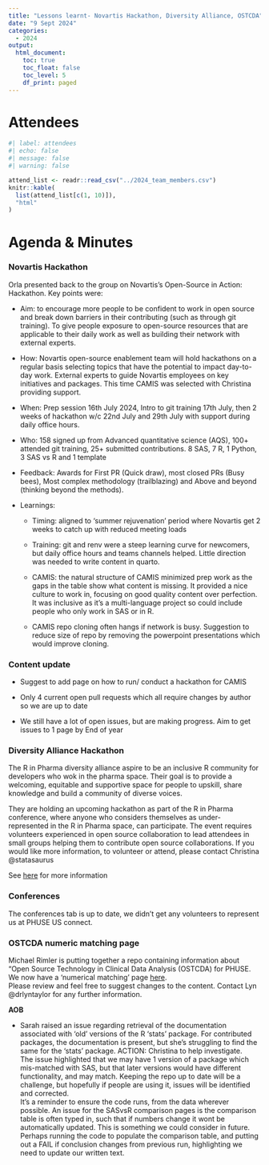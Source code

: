 ```yaml
---
title: "Lessons learnt- Novartis Hackathon, Diversity Alliance, OSTCDA"
date: "9 Sept 2024"
categories:
  - 2024
output:
  html_document: 
    toc: true
    toc_float: false
    toc_level: 5
    df_print: paged
---
```


# Attendees

```r
#| label: attendees
#| echo: false
#| message: false
#| warning: false

attend_list <- readr::read_csv("../2024_team_members.csv")
knitr::kable(
  list(attend_list[c(1, 10)]),
  "html"
)
```

# Agenda & Minutes

### Novartis Hackathon

Orla presented back to the group on Novartis's Open-Source in Action: Hackathon. Key points were:

-   Aim: to encourage more people to be confident to work in open source and break down barriers in their contributing (such as through git training). To give people exposure to open-source resources that are applicable to their daily work as well as building their network with external experts.

-   How: Novartis open-source enablement team will hold hackathons on a regular basis selecting topics that have the potential to impact day-to-day work. External experts to guide Novartis employees on key initiatives and packages. This time CAMIS was selected with Christina providing support.

-   When: Prep session 16th July 2024, Intro to git training 17th July, then 2 weeks of hackathon w/c 22nd July and 29th July with support during daily office hours.

-   Who: 158 signed up from Advanced quantitative science (AQS), 100+ attended git training, 25+ submitted contributions. 8 SAS, 7 R, 1 Python, 3 SAS vs R and 1 template

-   Feedback: Awards for First PR (Quick draw), most closed PRs (Busy bees), Most complex methodology (trailblazing) and Above and beyond (thinking beyond the methods).

-   Learnings:

    -   Timing: aligned to 'summer rejuvenation' period where Novartis get 2 weeks to catch up with reduced meeting loads

    -   Training: git and renv were a steep learning curve for newcomers, but daily office hours and teams channels helped. Little direction was needed to write content in quarto.

    -   CAMIS: the natural structure of CAMIS minimized prep work as the gaps in the table show what content is missing. It provided a nice culture to work in, focusing on good quality content over perfection. It was inclusive as it's a multi-language project so could include people who only work in SAS or in R.

    -   CAMIS repo cloning often hangs if network is busy. Suggestion to reduce size of repo by removing the powerpoint presentations which would improve cloning.

### Content update

-   Suggest to add page on how to run/ conduct a hackathon for CAMIS

-   Only 4 current open pull requests which all require changes by author so we are up to date

-   We still have a lot of open issues, but are making progress. Aim to get issues to 1 page by End of year

### Diversity Alliance Hackathon

The R in Pharma diversity alliance aspire to be an inclusive R community for developers who wok in the pharma space. Their goal is to provide a welcoming, equitable and supportive space for people to upskill, share knowledge and build a community of diverse voices.

They are holding an upcoming hackathon as part of the R in Pharma conference, where anyone who considers themselves as under-represented in the R in Pharma space, can participate. The event requires volunteers experienced in open source collaboration to lead attendees in small groups helping them to contribute open source collaborations. If you would like more information, to volunteer or attend, please contact Christina @statasaurus

See [here](https://opensourceinpharma.github.io/RinPharmaDiversityAlliance/) for more information

### Conferences

The conferences tab is up to date, we didn't get any volunteers to represent us at PHUSE US connect.

### OSTCDA numeric matching page

Michael Rimler is putting together a repo containing information about "Open Source Technology in Clinical Data Analysis (OSTCDA) for PHUSE. We now have a 'numerical matching' page [here](https://phuse-org.github.io/OSTCDA/match.html).\
Please review and feel free to suggest changes to the content. Contact Lyn @drlyntaylor for any further information.

**AOB**

-   Sarah raised an issue regarding retrieval of the documentation associated with 'old' versions of the R 'stats' package. For contributed packages, the documentation is present, but she's struggling to find the same for the 'stats' package. ACTION: Christina to help investigate.\
    The issue highlighted that we may have 1 version of a package which mis-matched with SAS, but that later versions would have different functionality, and may match. Keeping the repo up to date will be a challenge, but hopefully if people are using it, issues will be identified and corrected.\
    It's a reminder to ensure the code runs, from the data wherever possible. An issue for the SASvsR comparison pages is the comparison table is often typed in, such that if numbers change it wont be automatically updated. This is something we could consider in future. Perhaps running the code to populate the comparison table, and putting out a FAIL if conclusion changes from previous run, highlighting we need to update our written text.
